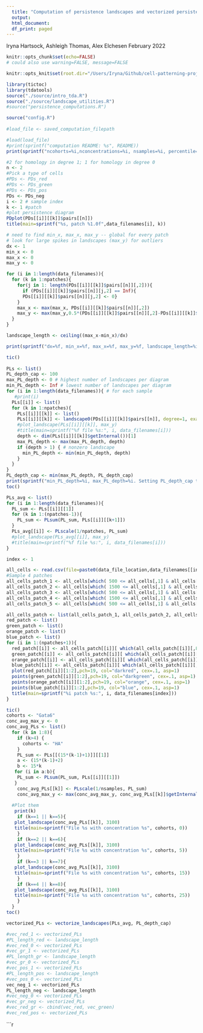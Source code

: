 ```yaml
---
  title: "Computation of persistence landscapes and vectorized persistence landscapes for one type of cells"
  output:
  html_document:
  df_print: paged
---
```

Iryna Hartsock, Ashleigh Thomas, Alex Elchesen
February 2022

```r
knitr::opts_chunk$set(echo=FALSE)
# could also use warning=FALSE, message=FALSE
```
```r
knitr::opts_knit$set(root.dir="/Users/Iryna/Github/cell-patterning-project")
```
```r
library(tictoc)
library(tdatools)
source("./source/intro_tda.R")
source("./source/landscape_utilities.R")
#source("persistence_computations.R")
```

```r

source("config.R")
 
#load_file <- saved_computation_filepath
```


```r
#load(load_file)
#print(sprintf("computation README: %s", README))
print(sprintf("ncohorts=%i,nconcentrations=%i, nsamples=%i, percentile=%i, npatches=%i", ncohorts,  nconcentrations, nsamples, percentile, npatches))
```

```r
#2 for homology in degree 1; 1 for homology in degree 0
n <- 2 
#Pick a type of cells
#PDs <- PDs_red 
#PDs <- PDs_green
#PDs <- PDs_pos
PDs <- PDs_neg 
i <- 2 # sample index
k <- 1 #patch
#plot persistence diagram
PDplot(PDs[[i]][[k]]$pairs[[n]])
title(main=sprintf("%s, patch %1.0f",data_filenames[i], k))

```

```r
# need to find min_x, max_x, max_y -- global for every patch
# look for large spikes in landscapes (max_y) for outliers
dx <- 1
min_x <- 0
max_x <- 0
max_y <- 0

for (i in 1:length(data_filenames)){
  for (k in 1:npatches){
    for(j in 1: length(PDs[[i]][[k]]$pairs[[n]][,2])){
      if (PDs[[i]][[k]]$pairs[[n]][j,2] == Inf){
      PDs[[i]][[k]]$pairs[[n]][j,2] <- 0}
    }
    max_x <- max(max_x, PDs[[i]][[k]]$pairs[[n]][,2])
    max_y <- max(max_y,0.5*(PDs[[i]][[k]]$pairs[[n]][,2]-PDs[[i]][[k]]$pairs[[n]][,1]))
  }
}

landscape_length <- ceiling((max_x-min_x)/dx)

print(sprintf("dx=%f, min_x=%f, max_x=%f, max_y=%f, landscape_length=%i", dx, min_x, max_x, max_y, landscape_length))
```


```r
 
tic()
 
PLs <- list()
PL_depth_cap <- 100
max_PL_depth <- 0 # highest number of landscapes per diagram
min_PL_depth <- Inf # lowest number of landscapes per diagram
for (i in 1:length(data_filenames)){ # for each sample
   #print(i)
  PLs[[i]] <- list()
  for (k in 1:npatches){
    PLs[[i]][[k]] <- list()
    PLs[[i]][[k]] <- landscape0(PDs[[i]][[k]]$pairs[[n]], degree=1, exact=FALSE, dx=dx, min_x=min_x, max_x=max_x)
    #plot_landscape(PLs[[i]][[k]], max_y)
    #title(main=sprintf("%f file %s:", i, data_filenames[i]))
    depth <- dim(PLs[[i]][[k]]$getInternal())[1]
    max_PL_depth <- max(max_PL_depth, depth)
    if (depth > 1) { # nonzero landscape
      min_PL_depth <- min(min_PL_depth, depth)
    }
  }
}
PL_depth_cap <- min(max_PL_depth, PL_depth_cap)
print(sprintf("min_PL_depth=%i, max_PL_depth=%i. Setting PL_depth_cap to %i", min_PL_depth, max_PL_depth, PL_depth_cap))
toc()
```

```r
PLs_avg <- list()
for (i in 1:length(data_filenames)){
  PL_sum <- PLs[[i]][[1]]
  for (k in 1:(npatches-1)){
    PL_sum <- PLsum(PL_sum, PLs[[i]][[k+1]])
  }
  PLs_avg[[i]] <- PLscale(1/npatches, PL_sum)
  #plot_landscape(PLs_avg[[i]], max_y)
  #title(main=sprintf("%f file %s:", i, data_filenames[i]))
}

```

```r
index <- 1

all_cells <- read.csv(file=paste0(data_file_location,data_filenames[[index]]), header=TRUE)
#Sample 4 patches
all_cells_patch_1 <- all_cells[which( 500 <= all_cells[,1] & all_cells[,1] < 1500 & 500 <= all_cells[,2] & all_cells[,2] < 1500),]
all_cells_patch_2 <- all_cells[which( 1500 <= all_cells[,1] & all_cells[,1] < 2500 & 500 <= all_cells[,2] & all_cells[,2] < 1500),]
all_cells_patch_3 <- all_cells[which( 500 <= all_cells[,1] & all_cells[,1] < 1500 & 1500 <= all_cells[,2] & all_cells[,2] < 2500),]
all_cells_patch_4 <- all_cells[which( 1500 <= all_cells[,1] & all_cells[,1] < 2500 & 1500 <= all_cells[,2] & all_cells[,2] < 2500),]
all_cells_patch_5 <- all_cells[which( 500 <= all_cells[,1] & all_cells[,1] < 2500 & 500 <= all_cells[,2] & all_cells[,2] < 2500),]

all_cells_patch <- list(all_cells_patch_1, all_cells_patch_2, all_cells_patch_3, all_cells_patch_4, all_cells_patch_5)
red_patch <- list()
green_patch <- list()
orange_patch <- list()
blue_patch <- list()
for (i in 1:(npatches+1)){
  red_patch[[i]] <- all_cells_patch[[i]][ which(all_cells_patch[[i]][,8]==0 & all_cells_patch[[i]][,9]==1), ]         
  green_patch[[i]] <- all_cells_patch[[i]][ which(all_cells_patch[[i]][,8]==1 & all_cells_patch[[i]][,9]==0), ]         
  orange_patch[[i]] <- all_cells_patch[[i]][ which(all_cells_patch[[i]][,8]==1 & all_cells_patch[[i]][,9]==1), ]
  blue_patch[[i]] <- all_cells_patch[[i]][ which(all_cells_patch[[i]][,8]==0 & all_cells_patch[[i]][,9]==0), ]
  plot(red_patch[[i]][1:2],pch=19, col="darkred", cex=.1, asp=1)
  points(green_patch[[i]][1:2],pch=19, col="darkgreen", cex=.1, asp=1)
  points(orange_patch[[i]][1:2],pch=19, col="orange", cex=.1, asp=1)
  points(blue_patch[[i]][1:2],pch=19, col="blue", cex=.1, asp=1)
  title(main=sprintf("%i patch %s:", i, data_filenames[index]))
}  
```


```r
tic()
cohorts <- "Gata6"
conc_avg_max_y <- 0
conc_avg_PLs <- list()
  for (k in 1:8){
    if (k>4) {
      cohorts <- "HA"
    }
    PL_sum <- PLs[[(15*(k-1)+1)]][[1]]
    a <- (15*(k-1)+2)
    b <- 15*k
   for (i in a:b){
    PL_sum <- PLsum(PL_sum, PLs[[i]][[1]])
   }
    conc_avg_PLs[[k]] <- PLscale(1/nsamples, PL_sum)
    conc_avg_max_y <- max(conc_avg_max_y, conc_avg_PLs[[k]]$getInternal()[1,,2], na.rm=TRUE)
  
  #Plot them 
   print(k)
    if (k==1 || k==5){
   plot_landscape(conc_avg_PLs[[k]], 3100)
   title(main=sprintf("File %s with concentration %s", cohorts, 0)) 
    }
    if (k==2 || k==6){
   plot_landscape(conc_avg_PLs[[k]], 3100)
   title(main=sprintf("File %s with concentration %s", cohorts, 5)) 
    }
    if (k==3 || k==7){
   plot_landscape(conc_avg_PLs[[k]], 3100)
   title(main=sprintf("File %s with concentration %s", cohorts, 15)) 
    }
    if (k==4 || k==8){
   plot_landscape(conc_avg_PLs[[k]], 3100)
   title(main=sprintf("File %s with concentration %s", cohorts, 25)) 
    }
  } 
toc()
```


```r
vectorized_PLs <- vectorize_landscapes(PLs_avg, PL_depth_cap) 

#vec_red_1 <- vectorized_PLs
#PL_length_red <- landscape_length
#vec_red_0 <- vectorized_PLs
#vec_gr_1 <- vectorized_PLs
#PL_length_gr <- landscape_length
#vec_gr_0 <- vectorized_PLs
#vec_pos_1 <- vectorized_PLs
#PL_length_pos <- landscape_length
#vec_pos_0 <- vectorized_PLs
vec_neg_1 <- vectorized_PLs
PL_length_neg <- landscape_length
#vec_neg_0 <- vectorized_PLs
#vec_gr_neg <- vectorized_PLs
#vec_red_gr <- cbind(vec_red, vec_green)
#vec_red_pos <- vectorized_PLs
```

```r